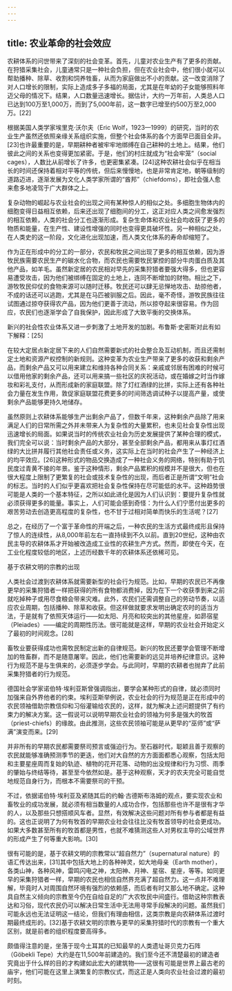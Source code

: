 ```yaml
---
---
---
```

title: 农业革命的社会效应
---




农耕体系的问世带来了深刻的社会变革。首先，儿童对农业生产有了更多的贡献。在狩猎采集社会，儿童通常只是一种社会负担，但在农业社会中，他们很小就可以帮助播种、除草、收割和饲养牲畜，从而为家庭做出不小的贡献。这一改变消除了对人口增长的限制，实际上造成多子多福的局面，尤其是在年幼的子女能够照料年迈父母的情况下。结果，人口数量迅速增长。据估计，大约一万年前，人类总人口已达到100万至1,000万，而到了5,000年前，这一数字已增至约500万至2,000万。[22]

根据美国人类学家埃里克·沃尔夫（Eric Wolf，1923—1999）的研究，当时的农业生产虽然还依照亲缘关系组织实施，但整个社会体系的各个方面早已面目全非。[23]也许最重要的是，早期耕种者被牢牢地绑缚在自己耕种的土地上。结果，他们彼此之间的关系也变得更加紧密。于是，他们的村庄就成为“社会牢笼”（social cages），人数比从前增长了许多，也更密集紧凑。[24]这种农耕社会似乎在相当长的时间还保持着相对平等的传统，但后来慢慢地，也是非常肯定地，朝等级制的道路迈进，逐渐发展为文化人类学家所谓的“酋邦”（chiefdoms），即社会强人愈来愈多地凌驾于广大群体之上。

复杂动物的崛起与农业社会的出现之间有某种惊人的相似之处。多细胞生物体内的细胞变得日益相互依赖，后来还出现了细胞间的分工，这正对应人类之间愈发强烈的相互依赖，人类的社会分工也逐渐形成。复杂生命体和农业社会均收获了更多的物质和能量，在生产性、建设性增强的同时也变得更具破坏性。另一种相似之处，在人类史的这一阶段，文化进化出现加速，而人类文化体系的寿命却缩短了。

作为正在形成中的分工的一部分，农民和牧民之间出现了更多的相互依赖，因为游牧民族需要农民生产的碳水化合物，而农民也需要牧民掌控的部分牛肉蛋白质及其他产品，如羊毛。虽然新定居的农民相对早先的采集狩猎者要强大得多，但也更容易遭受攻击，因为他们被绑缚在固定的土地上，连同不断增加的财物。相比之下，游牧牧民仰仗的食物来源可以随时迁移。牧民还可以肆无忌惮地攻击、劫掠他者，不成的话还可以逃跑，尤其是在马匹被驯服之后。因此，毫不奇怪，游牧民族往往试图通过掠夺获得农产品，因为他们更善于流动，所以掠夺起来很容易。作为回应，农民们也逐渐学会了自我保护，因此形成了大致平衡的交换体系。

新兴的社会性农业体系又进一步刺激了土地开发的加剧。布鲁斯·史密斯对此有如下解释：[25]


在较大定居点新定居下来的人们自然需要新式的社会整合及互动机制，而且还需制定土地和资源产权控制的新规则。这种变革为农业生产带来了更多的收获和剩余产品，而剩余产品又可以用来建立和维持各种合同关系：亲戚或邻居有困难的时候可以借用他家的剩余产品，还可以用来搞一些社区的庆祝活动，或在婚嫁之时当作嫁妆和彩礼支付，从而形成新的家庭联盟。除了灯红酒绿的比拼，实际上还有各种社会力量在发生作用，敦促家庭联盟花费更多的时间筛选调试种子以提高产量，或使剩余产品能够更持久地储存。




虽然原则上农耕体系能够生产出剩余产品了，但数千年来，这种剩余产品除了用来满足人们的日常所需之外并未带来人为复杂性的大量累积，也未见社会复杂性出现迅速增长的局面。如果说当时的传统农业社会为历史发展提供了某种合理的模式，我们完全可以说：当时剩余产品的大部分，甚至全部剩余产品，都用来从事灯红酒绿的大比拼并履行其他社会责任或义务，这实际上在当时的社会产生了一种经济上的均平效应。[26]这种形式的物品交换造成了一种社会义务的网络，特别有助于饥民度过青黄不接的年景。鉴于这种情形，剩余产品累积的规模并不是很大，但也在很大程度上限制了更繁复的社会或技术复杂性的出现，而后者正是所谓“文明”社会的标志。当时的人们似乎更喜欢把社会复杂性保持在尽可能低的水平。这种趋势很可能是人类的一个基本特征，之所以如此进化是因为人们认识到：要提升复杂性就必须获得更多的能量。事实上，人们可能会感到奇怪：为什么人们宁愿付出更多的艰苦劳动去创造更高程度的复杂性，也不甘于过相对简单而快乐的生活呢？[27]

总之，在经历了一个富于革命性的开端之后，一种农民的生活方式最终成形且保持了惊人的连续性，从8,000年前左右一直持续到不久以前。直到20世纪，这种由农民主导的农耕体系才开始被改造成工业性的农耕生产方式。然而，即使在今天，在工业化程度较低的地区，上述历经数千年的农耕体系还依稀可见。





基于农耕文明的宗教的出现


人类社会过渡到农耕体系就需要新型的社会行为规范。比如，早期的农民已不再像更早的采集狩猎者一样把获得的所有食物都消费掉，因为在下一个收获季到来之前就吃掉种子或用尽食粮会带来灾难。此外，农民们还需调整自己的劳动节奏，以适应农业周期，包括播种、除草和收获。但这样做就要求发明出确定农时的适当方法，于是就有了依照天体运行——如太阳、月亮和较突出的其他星座，如昴宿星（Pleiades）——编定的周期性历法。很可能就是这样，早期的农业社会开始定义了最初的时间观念。[28]

畜牧业要获得成功也需牧民制定出新的自律规范。新兴的牧民还要学会管理不断增加的牲畜群，而不是随意屠宰。因此，他们也需要新的远见并培养纪律意识。这种行为规范不是与生俱来的，必须逐步学会。与此同时，早期的农耕者也抛弃了此前采集狩猎者的行为规范。

德国社会学家诺伯特·埃利亚斯曾强调指出，要学会某种形式的自律，就必须同时加强来自外界他者的约束。埃利亚斯举例说，农业社会的行为规范是正在形成中的农民领袖借助宗教信仰和习俗灌输给农民的，这样，就为解决上述问题提供了有约束力的解决方案。这一假说可以说明早期农业社会的领袖为何多是强大的牧首（priest-chiefs）的缘故。由此推测，这些农民领袖可能是从更早的“巫师”或“萨满”演变而来。[29]

并非所有的早期农民都需要祭司预言或强迫行为。至石器时代，聪颖且善于观察的农民就能够准确预测季节的更迭，他们对大自然的方方面面都悉心观察，包括太阳和主要星座周而复始的轨迹、植物的花开花落、动物的出没规律和行为习惯、雨季的肇始与终结等待，甚至至今依然如是。基于这种观察，天才的农夫完全可能自觉地规范自身行为，而根本不需要祭司的干预。

不过，依据诺伯特·埃利亚及紧随其后的约翰·古德斯布洛姆的观点，要实现农业和畜牧业的成功发展，就必须有相当数量的人成功合作，包括那些也许不是很有才华的人，以及那些只想搭顺风车者。显然，有效解决这些问题对所有参与者都是有益的。这也正说明了为何有牧首的早期农业社会往往比没有牧首领导的社会更成功。如果大多数甚至所有的牧首都是男性，也就不难猜测这些人对男权主导的公域世界的形成产生了何等重大影响。[30]

很有可能的是，基于农耕文明的宗教常以“超自然力”（supernatural nature）的语汇传达出来，[31]其中包括大地上的各种神灵，如大地母亲（Earth mother），各类山神，各种风神，雷鸣闪电之神，太阳神、月神、星宿、星座，等等。如同更早的采集狩猎者一样，早期的农民也相信自然界充满了超自然力。这一点并不难理解，毕竟时人对周围自然环境有强烈的依赖感，而后者有时又那么地不确定。这种具自然主义倾向的宗教至今仍在自给自足的广大农牧民中间盛行。借助这种宗教表达和习俗，现代农民仍可以解决日常生活中无法用寻常手段解决的问题。虽然我们可能永远也无法证明这一结论，但我们有理由相信，这类宗教是向农耕体系过渡时期最终成形的。[32]基于农耕文明的宗教与更早的采集狩猎时代的宗教有一个重大区别，就是前者的组织程度要高得多。

颇值得注意的是，坐落于现今土耳其的已知最早的人类遗址哥贝克力石阵（Göbekli Tepe）大约是在11,500年前建造的。我们至今还不清楚最初的建造者究竟出于什么样的目的才构建如此宏大的建筑物——这很有可能是世界上最古老的庙宇，他们可能在这里上演繁复的宗教仪式，而这正是人类向农业社会过渡的最初时刻。